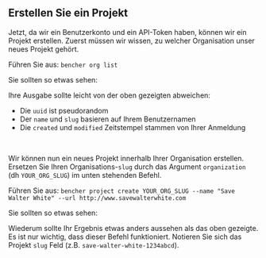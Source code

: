 
## Erstellen Sie ein Projekt

Jetzt, da wir ein Benutzerkonto und ein API-Token haben, können wir ein Projekt erstellen.
Zuerst müssen wir wissen, zu welcher Organisation unser neues Projekt gehört.

Führen Sie aus: `bencher org list`

Sie sollten so etwas sehen:

<QSOrgLsOutput />

Ihre Ausgabe sollte leicht von der oben gezeigten abweichen:
- Die `uuid` ist pseudorandom
- Der `name` und `slug` basieren auf Ihrem Benutzernamen
- Die `created` und `modified` Zeitstempel stammen von Ihrer Anmeldung

<br />

Wir können nun ein neues Projekt innerhalb Ihrer Organisation erstellen.
Ersetzen Sie Ihren Organisations-`slug` durch das Argument `organization` (dh `YOUR_ORG_SLUG`) im unten stehenden Befehl.

Führen Sie aus: `bencher project create YOUR_ORG_SLUG --name "Save Walter White" --url http://www.savewalterwhite.com`

Sie sollten so etwas sehen:

<QSProjectCreateOutput />

Wiederum sollte Ihr Ergebnis etwas anders aussehen als das oben gezeigte.
Es ist nur wichtig, dass dieser Befehl funktioniert.
Notieren Sie sich das Projekt `slug` Feld (z.B. `save-walter-white-1234abcd`).